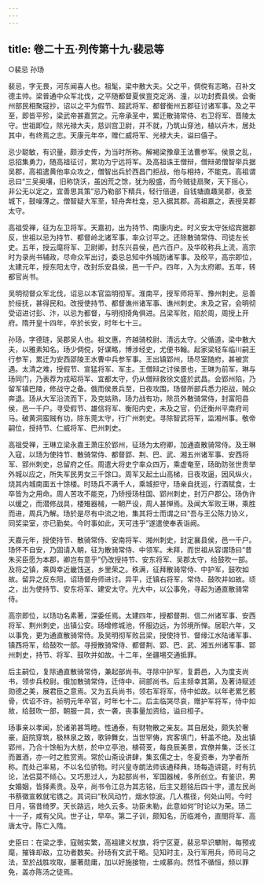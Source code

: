 ```yaml
---
---
---
```

title: 卷二十五·列传第十九·裴忌等
---

○裴忌  孙玚

裴忌，字无畏，河东闻喜人也。祖髦，梁中散大夫。父之平，倜傥有志略，召补文德主帅。梁普通中众军北伐，之平随都督夏侯亶克定涡、潼，以功封费县侯。会衡州部民相聚寇抄，诏以之平为假节、超武将军、都督衡州五郡征讨诸军事。及之平至，即皆平殄，梁武帝甚嘉赏之。元帝承圣中，累迁散骑常侍、右卫将军、晋陵太守。世祖即位，除光禄大夫，慈训宫卫尉，并不就，乃筑山穿池，植以卉木，居处其中，有终焉之志。天康元年卒，赠仁威将军、光禄大夫，谥曰僖子。

忌少聪敏，有识量，颇涉史传，为当时所称。解褐梁豫章王法曹参军。侯景之乱，忌招集勇力，随高祖征讨，累功为宁远将军。及高祖诛王僧辩，僧辩弟僧智举兵据吴郡，高祖遣黄他率众攻之，僧智出兵於西昌门拒战，他与相持，不能克。高祖谓忌曰“三吴奥壤，旧称饶沃，虽凶荒之馀，犹为殷盛，而今贼徒扇聚，天下摇心，非公无以定之，宜善思其策”忌乃勒部下精兵，轻行倍道，自钱塘直趣吴郡，夜至城下，鼓噪薄之。僧智疑大军至，轻舟奔杜龛，忌入据其郡。高祖嘉之，表授吴郡太守。

高祖受禅，征为左卫将军。天嘉初，出为持节、南康内史。时义安太守张绍宾据郡反，世祖以忌为持节、都督岭北诸军事，率众讨平之。还除散骑常侍、司徒左长史。五年，授云麾将军、卫尉卿，封东兴县侯，邑六百户。及华皎称兵上流，高宗时为录尚书辅政，尽命众军出讨，委忌总知中外城防诸军事。及皎平，高宗即位，太建元年，授东阳太守，改封乐安县侯，邑一千户。四年，入为太府卿。五年，转都官尚书。

吴明彻督众军北伐，诏忌以本官监明彻军。淮南平，授军师将军、豫州刺史。忌善於绥抚，甚得民和。改授使持节、都督谯州诸军事、谯州刺史。未及之官，会明彻受诏进讨彭、汴，以忌为都督，与明彻掎角俱进。吕梁军败，陷於周，周授上开府。隋开皇十四年，卒於长安，时年七十三。

孙玚，字德琏，吴郡吴人也。祖文惠，齐越骑校尉、清远太守。父循道，梁中散大夫，以雅素知名。玚少倜傥，好谋略，博涉经史，尤便书翰。起家梁轻车临川嗣王行参军，累迁为安西邵陵王水曹中兵参军事。王出镇郢州，玚尽室随府，甚被赏遇。太清之难，授假节、宣猛将军、军主。王僧辩之讨侯景也，王琳为前军，琳与玚同门，乃表荐为戎昭将军、宜都太守，仍从僧辩救徐文盛於武昌。会郢州陷，乃留军镇巴陵，修战守之备。俄而侯景兵至，日夜攻围，玚督所部兵悉力拒战，贼众奔退。玚从大军沿流而下，及克姑熟，玚力战有功，除员外散骑常侍，封富阳县侯，邑一千户。寻受假节、雄信将军、衡阳内史，未及之官，仍迁衡州平南府司马。破黄洞蛮贼有功，除东莞太守，行广州刺史。寻除智武将军，监湘州事。敬帝嗣位，授持节、仁威将军、巴州刺史。

高祖受禅，王琳立梁永嘉王萧庄於郢州，征玚为太府卿，加通直散骑常侍。及王琳入寇，以玚为使持节、散骑常侍、都督郢、荆、巴、武、湘五州诸军事、安西将军、郢州刺史，总留府之任。周遣大将史宁率众四万，乘虚奄至，玚助防张世贵举外城以应之，所失军民男女三千馀口。周军又起土山高梯，日夜攻逼，因风纵火，烧其内城南面五十馀楼。时玚兵不满千人，乘城拒守，玚亲自抚巡，行酒赋食，士卒皆为之用命。周人苦攻不能克，乃矫授玚柱国、郢州刺史，封万户郡公。玚伪许以缓之，而潜修战具，楼雉器械，一朝严设，周人甚惮焉。及闻大军败王琳，乘胜而进，周兵乃解。玚於是尽有中流之地，集其将士而谓之曰“吾与王公陈力协义，同奖梁室，亦已勤矣。今时事如此，天可违乎”遂遣使奉表诣阙。

天嘉元年，授使持节、散骑常侍、安南将军、湘州刺史，封定襄县侯，邑一千户。玚怀不自安，乃固请入朝，征为散骑常侍、中领军。未拜，而世祖从容谓玚曰“昔朱买臣愿为本郡，卿岂有意乎”仍改授持节、安东将军、吴郡太守，给鼓吹一部。及将之镇，乘舆幸近畿饯送，乡里荣之。秩满，征拜散骑常侍、中护军，鼓吹如故。留异之反东阳，诏玚督舟师进讨。异平，迁镇右将军，常侍、鼓吹并如故。顷之，出为使持节、安东将军、建安太守。光大中，以公事免，寻起为通直散骑常侍。

高宗即位，以玚功名素著，深委任焉。太建四年，授都督荆、信二州诸军事、安西将军、荆州刺史，出镇公安。玚增修城池，怀服边远，为邻境所惮。居职六年，又以事免，更为通直散骑常侍。及吴明彻军败吕梁，授使持节、督缘江水陆诸军事、镇西将军，给鼓吹一部。寻授散骑常侍、都督荆、郢、巴、武、湘五州诸军事、郢州刺史，持节、将军、鼓吹并如故。十二年，坐疆埸交通抵罪。

后主嗣位，复除通直散骑常侍，兼起部尚书。寻除中护军，复爵邑，入为度支尚书，领步兵校尉。俄加散骑常侍，迁侍中、祠部尚书。后主频幸其第，及著诗赋述勋德之美，展君臣之意焉。又为五兵尚书，领右军将军，侍中如故。以年老累乞骸骨，优诏不许。祯明元年卒官，时年七十二。后主临哭尽哀，赠护军将军，侍中如故，给鼓吹一部，朝服一具，衣一袭，丧事量加资给，谥曰桓子。

玚事亲以孝闻，於诸弟甚笃睦。性通泰，有财物散之亲友。其自居处，颇失於奢豪，庭院穿筑，极林泉之致，歌钟舞女，当世罕俦，宾客填门，轩盖不绝。及出镇郢州，乃合十馀船为大舫，於中立亭池，植荷芰，每良辰美景，宾僚并集，泛长江而置酒，亦一时之胜赏焉。常於山斋设讲肆，集玄儒之士，冬夏资奉，为学者所称。而处己率易，不以名位骄物。时兴皇寺朗法师该通释典，玚每造讲筵，时有抗论，法侣莫不倾心。又巧思过人，为起部尚书，军国器械，多所创立。有鉴识，男女婚姻，皆择素贵。及卒，尚书令江总为其志铭，后主又题铭后四十字，遣左民尚书蔡徵宣敕就宅镌之。其词曰“秋风动竹，烟水惊波。几人樵径，何处山阿。今时日月，宿昔绮罗。天长路远，地久云多。功臣未勒，此意如何”时论以为荣。玚二十一子，咸有父风。世子让，早卒。第二子训，颇知名，历临湘令，直閤将军、高唐太守。陈亡入隋。

史臣曰：在梁之季，寇贼实繁，高祖建义杖旗，将宁区夏，裴忌早识攀附，每预戎麾，摧锋却敌，立功者数矣。孙玚有文武干略。见知时主，及行军用兵，师司马之法，至於战胜攻取，屡著勋庸，加以好施接物，士咸慕向。然性不循恒，频以罪免，盖亦陈汤之徒焉。

